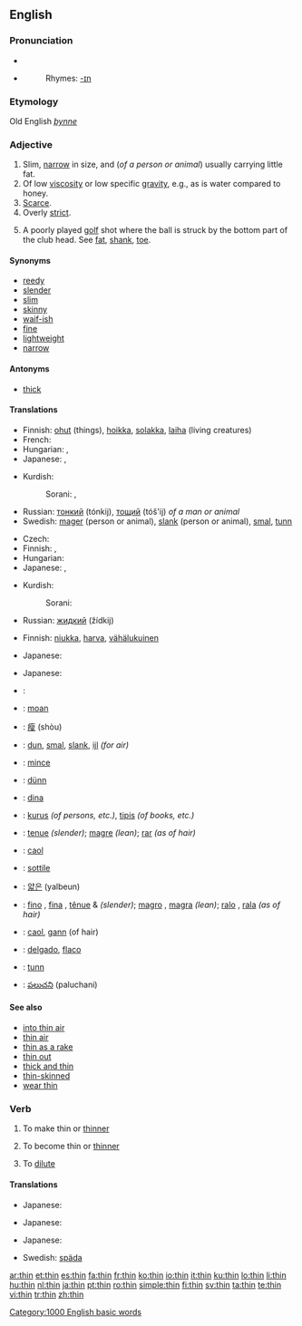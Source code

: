 ==English==

===Pronunciation===
* {{IPA|/'θɪn/}}
* {{audio|en-us-thin.ogg|Audio (US)}}
*: Rhymes: [[Rhymes:English:-ɪn|-ɪn]]

===Etymology===
Old English ''[[þynne]]''

===Adjective===
{{en-adj|thinner|thinnest}}

# Slim, [[narrow]] in size, and (''of a person or animal'') usually carrying little fat.
# Of low [[viscosity]] or low specific [[gravity]], e.g., as is water compared to honey.
# [[scarce|Scarce]].
# Overly [[strict]].
# {{sports}} A poorly played [[golf]] shot where the ball is struck by the bottom part of the club head. See [[fat]], [[shank]], [[toe]].

====Synonyms====
{{saurus|thin|skinny}}
* [[reedy]]
* [[slender]]
* [[slim]]
* [[skinny]]
* [[waif-ish]]
* [[fine]]
* [[lightweight]]
* [[narrow]]

====Antonyms====
* [[thick]]

====Translations====
{{trans-top|slim, narrow in size}}
* Finnish: [[ohut]] (things), [[hoikka]], [[solakka]], [[laiha]] (living creatures)
* French: {{t+|fr|maigre}}
* Hungarian: {{t+|hu|vékony}}, {{t+|hu|sovány}}
* Japanese: {{context|of flat objects}} {{t+|ja|薄い|tr=usui|sc=Jpan}}, {{context|of cylindrical objects, people}} {{t+|ja|細い|tr=hosoi|sc=Jpan}}
{{trans-mid}}
* Kurdish:
*: Sorani: {{t|ku|باریک|tr=bAreek|sc=KUchar}}, {{t|ku|ته‌نک|tr=tanik|sc=KUchar}}
* Russian: [[тонкий]] (tónkij), [[тощий]] (tóš'ij) ''of a man or animal''
* Swedish: [[mager]] (person or animal), [[slank]] (person or animal), [[smal]], [[tunn]]
{{trans-bottom}}

{{trans-top|of low viscosity or low specific gravity}}
* Czech: {{t-|cs|řídký|m}}
* Finnish: {{t+|fi|ohut}}, {{t+|fi|laiha}}
* Hungarian: {{t+|hu|híg}}
* Japanese: {{t+|ja|薄い|tr=usui|sc=Jpan}}, {{t|ja|稀な|tr=mare na|sc=Jpan}}
{{trans-mid}}
* Kurdish:
*: Sorani: {{t|ku|شل|tr=shil|sc=KUchar}}
* Russian: [[жидкий]] (žídkij)
{{trans-bottom}}

{{trans-top|scarce}}
* Finnish: [[niukka]], [[harva]], [[vähälukuinen]]
{{trans-mid}}
* Japanese: {{t+|ja|薄い|tr=usui|sc=Jpan}}
{{trans-bottom}}

{{trans-top|overly strict}}
{{trans-mid}}
{{trans-bottom}}

{{trans-top|golf: a poorly played golf shot}}
* Japanese: {{t|ja|シャンクした|tr=shanku shita|sc=Jpan}}
{{trans-mid}}
{{trans-bottom}}

{{checktrans-top}}
* {{ttbc|Arabic}}: {{Arab|[[رقيق]]}} {{unicode|(raqíeq)}}
* {{ttbc|Breton}}: [[moan#Breton|moan]]
* {{ttbc|Chinese}}: [[瘦]] (shòu)
* {{ttbc|Dutch}}: [[dun]], [[smal]], [[slank]], [[ijl]] ''(for air)''
* {{ttbc|French}}: [[mince]]
* {{ttbc|German}}: [[dünn]]
* {{ttbc|Ido}}: [[dina]]
* {{ttbc|Indonesian}}: [[kurus]] ''(of persons, etc.)'', [[tipis]] ''(of books, etc.)''
* {{ttbc|Interlingua}}: [[tenue]] ''(slender)''; [[magre]] ''(lean)''; [[rar]] ''(as of hair)''
{{checktrans-mid}}
* {{ttbc|Irish}}: [[caol]]
* {{ttbc|Italian}}: [[sottile]]
* {{ttbc|Korean}}: [[얇은]] (yalbeun)
* {{ttbc|Portuguese}}: [[fino]] {{m}}, [[fina]] {{f}}, [[tênue]] {{m}} & {{f}} ''(slender)''; [[magro]] {{m}}, [[magra]] {{f}} ''(lean)''; [[ralo]] {{m}}, [[rala]] {{f}} ''(as of hair)''
* {{ttbc|Scottish Gaelic}}: [[caol]], [[gann]] (of hair)
* {{ttbc|Spanish}}: [[delgado]], [[flaco]]
* {{ttbc|Swedish}}: [[tunn]]
* {{ttbc|Telugu}}: [[పలుచని]] (paluchani)
{{checktrans-bottom}}

====See also====
* [[into thin air]]
* [[thin air]]
* [[thin as a rake]]
* [[thin out]]
* [[thick and thin]]
* [[thin-skinned]]
* [[wear thin]]

===Verb===
{{en-verb|thins|thinning|thinned}}

# {{transitive}} To make thin or [[thinner]]
# {{intransitive}} To become thin or [[thinner]]
# To [[dilute]]

====Translations====
{{trans-top|make thinner}}
* Japanese: {{t-|ja|削る|tr=kezuru|sc=Jpan}}
{{trans-mid}}
{{trans-bottom}}

{{trans-top|become thinner}}
* Japanese: {{context|of persons, animal, etc.}} {{t|ja|痩せる|tr=yaseru|sc=Jpan}}
{{trans-mid}}
{{trans-bottom}}

{{trans-top|dilute}}
* Japanese: {{t|ja|薄める|tr=usumeru|sc=Jpan}}
{{trans-mid}}
* Swedish: [[späda]]
{{trans-bottom}}

[[Category:1000 English basic words]]

[[ar:thin]]
[[et:thin]]
[[es:thin]]
[[fa:thin]]
[[fr:thin]]
[[ko:thin]]
[[io:thin]]
[[it:thin]]
[[ku:thin]]
[[lo:thin]]
[[li:thin]]
[[hu:thin]]
[[nl:thin]]
[[ja:thin]]
[[pt:thin]]
[[ro:thin]]
[[simple:thin]]
[[fi:thin]]
[[sv:thin]]
[[ta:thin]]
[[te:thin]]
[[vi:thin]]
[[tr:thin]]
[[zh:thin]]